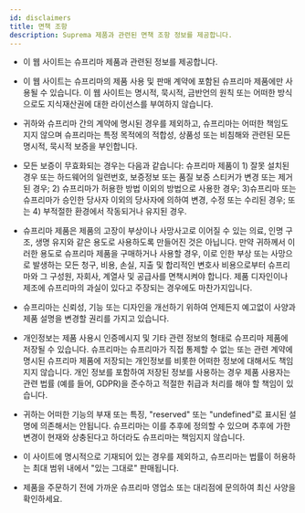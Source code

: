 ```yaml
---
id: disclaimers
title: 면책 조항
description: Suprema 제품과 관련된 면책 조항 정보를 제공합니다.
---
```


* 이 웹 사이트는 슈프리마 제품과 관련된 정보를 제공합니다.

* 이 웹 사이트는 슈프리마의 제품 사용 및 판매 계약에 포함된 슈프리마 제품에만 사용될 수 있습니다. 이 웹 사이트는 명시적, 묵시적, 금반언의 원칙 또는 어떠한 방식으로도 지식재산권에 대한 라이선스를 부여하지 않습니다.

* 귀하와 슈프리마 간의 계약에 명시된 경우를 제외하고, 슈프리마는 어떠한 책임도 지지 않으며 슈프리마는 특정 목적에의 적합성, 상품성 또는 비침해와 관련된 모든 명시적, 묵시적 보증을 부인합니다.

* 모든 보증이 무효화되는 경우는 다음과 같습니다: 슈프리마 제품이 1) 잘못 설치된 경우 또는 하드웨어의 일련번호, 보증정보 또는 품질 보증 스티커가 변경 또는 제거된 경우; 2) 슈프리마가 허용한 방법 이외의 방법으로 사용한 경우; 3)슈프리마 또는 슈프리마가 승인한 당사자 이외의 당사자에 의하여 변경, 수정 또는 수리된 경우; 또는 4) 부적절한 환경에서 작동되거나 유지된 경우.

* 슈프리마 제품은 제품의 고장이 부상이나 사망사고로 이어질 수 있는 의료, 인명 구조, 생명 유지와 같은 용도로 사용하도록 만들어진 것은 아닙니다. 만약 귀하께서 이러한 용도로 슈프리마 제품을 구매하거나 사용할 경우, 이로 인한 부상 또는 사망으로 발생하는 모든 청구, 비용, 손실, 지출 및 합리적인 변호사 비용으로부터 슈프리마와 그 구성원, 자회사, 계열사 및 공급사를 면책시켜야 합니다. 제품 디자인이나 제조에 슈프리마의 과실이 있다고 주장되는 경우에도 마찬가지입니다.

* 슈프리마는 신뢰성, 기능 또는 디자인을 개선하기 위하여 언제든지 예고없이 사양과 제품 설명을 변경할 권리를 가지고 있습니다.

* 개인정보는 제품 사용시 인증메시지 및 기타 관련 정보의 형태로 슈프리마 제품에 저장될 수 있습니다. 슈프리마는 슈프리마가 직접 통제할 수 없는 또는 관련 계약에 명시된 슈프리마 제품에 저장되는 개인정보를 비롯한 어떠한 정보에 대해서도 책임지지 않습니다. 개인 정보를 포함하여 저장된 정보를 사용하는 경우 제품 사용자는 관련 법률 (예를 들어, GDPR)을 준수하고 적절한 취급과 처리를 해야 할 책임이 있습니다.

* 귀하는 어떠한 기능의 부재 또는 특징, "reserved" 또는 "undefined"로 표시된 설명에 의존해서는 안됩니다. 슈프리마는 이를 추후에 정의할 수 있으며 추후에 가한 변경이 현재와 상충된다고 하더라도 슈프리마는 책임지지 않습니다.

* 이 사이트에 명시적으로 기재되어 있는 경우를 제외하고, 슈프리마는 법률이 허용하는 최대 범위 내에서 "있는 그대로" 판매됩니다.

* 제품을 주문하기 전에 가까운 슈프리마 영업소 또는 대리점에 문의하여 최신 사양을 확인하세요.